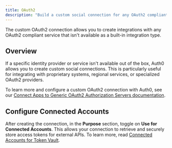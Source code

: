 ```yaml
---
title: OAuth2
description: "Build a custom social connection for any OAuth2 compliant authorization server."
---
```



The custom OAuth2 connection allows you to create integrations with any OAuth2 compliant service that isn't available as a built-in integration type.

## Overview

If a specific identity provider or service isn't available out of the box, Auth0 allows you to create custom social connections. This is particularly useful for integrating with proprietary systems, regional services, or specialized OAuth2 providers.

To learn more and configure a custom OAuth2 connection with Auth0, see our [Connect Apps to Generic OAuth2 Authorization Servers documentation](https://auth0.com/docs/authenticate/identity-providers/social-identity-providers/oauth2).

## Configure Connected Accounts

After creating the connection, in the **Purpose** section, toggle on **Use for Connected Accounts**. This allows your connection to retrieve and securely store access tokens for external APIs. To learn more, read [Connected Accounts for Token Vault](https://auth0.com/docs/secure/tokens/token-vault/connected-accounts-for-token-vault).

<LearnMore />
